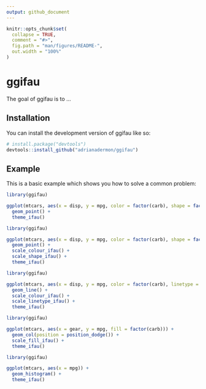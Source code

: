 ```yaml
---
output: github_document
---
```


<!-- README.md is generated from README.Rmd. Please edit that file -->

```r
knitr::opts_chunk$set(
  collapse = TRUE,
  comment = "#>",
  fig.path = "man/figures/README-",
  out.width = "100%"
)
```

# ggifau

<!-- badges: start -->
<!-- badges: end -->

The goal of ggifau is to ...

## Installation

You can install the development version of ggifau like so:

``` r
# install.package("devtools")
devtools::install_github("adrianadermon/ggifau")
```

## Example

This is a basic example which shows you how to solve a common problem:

```r
library(ggifau)

ggplot(mtcars, aes(x = disp, y = mpg, color = factor(carb), shape = factor(carb))) +
  geom_point() +
  theme_ifau()
```


```r
library(ggifau)

ggplot(mtcars, aes(x = disp, y = mpg, color = factor(carb), shape = factor(carb))) +
  geom_point() +
  scale_colour_ifau() +
  scale_shape_ifau() +
  theme_ifau()
```

```r
library(ggifau)

ggplot(mtcars, aes(x = disp, y = mpg, color = factor(carb), linetype = factor(carb))) +
  geom_line() +
  scale_colour_ifau() +
  scale_linetype_ifau() +
  theme_ifau()
```

```r
library(ggifau)

ggplot(mtcars, aes(x = gear, y = mpg, fill = factor(carb))) +
  geom_col(position = position_dodge()) +
  scale_fill_ifau() +
  theme_ifau()
```

```r
library(ggifau)

ggplot(mtcars, aes(x = mpg)) +
  geom_histogram() +
  theme_ifau()
```
